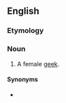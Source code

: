 ==English==

===Etymology===
{{suffix|en|geek|ette}}

===Noun===
{{en-noun}}

# A female [[geek]].

====Synonyms====
* {{l|en|nerdette}}